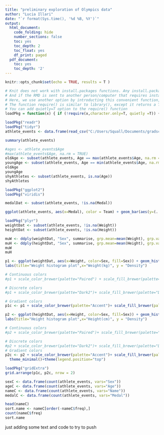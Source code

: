 ```yaml
---
title: "preliminary exploration of Olympics data"
author: "Lucia Illari"
date: "`r format(Sys.time(), '%d %B, %Y')`"
output:
  html_document:
    code_folding: hide
    number_sections: false
    toc: yes
    toc_depth: 2
    toc_float: yes
    df_print: paged
  pdf_document:
    toc: yes
    toc_depth: '2'
---
```


```r
knitr::opts_chunk$set(echo = TRUE, results = T )
```

```r
# Knit does not work with install.packages functions. Any install.packages statements in the RMD file needs to be commented out before knitting. 
# And if the RMD is sent to another person/computer that requires installing the package, the user can remove the commenting and install the package.
# Here, we use another option by introducting this convenient function, we named it loadPkg(), which uses install.packages() and require(). 
# The function require() is similar to library(), except it returns a TRUE/FALSE value.
# You can add quietly=T option to the require() function
loadPkg = function(x) { if (!require(x,character.only=T, quietly =T)) { install.packages(x,dep=T,repos="http://cran.us.r-project.org"); if(!require(x,character.only=T)) stop("Package not found") } }
```

```r
loadPkg("readr")
loadPkg("tidyr")
athlete_events <- data.frame(read_csv("C:/Users/Squall/Documents/gradschool/classes/Spring 2020/DatSci/Project/athlete_events.csv/athlete_events.csv"))

summary(athlete_events)
```

```r
#ages <- athlete_events$Age
#max(athlete_events$Age, na.rm = TRUE)
oldAge <- subset(athlete_events, Age == max(athlete_events$Age, na.rm = TRUE))
youngAge <- subset(athlete_events, Age == min(athlete_events$Age, na.rm = TRUE))
oldAge
youngAge
shyAthletes <- subset(athlete_events, is.na(Age))
shyAthletes
```


```r
loadPkg("ggplot2")
loadPkg("viridis")

medalDat <- subset(athlete_events, !is.na(Medal))

ggplot(athlete_events, aes(x=Medal), color = Team) + geom_bar(aes(y=(..count..)/sum(..count..)))
```

```r
loadPkg("plyr")
weightDat <- subset(athlete_events, !is.na(Weight))
heightDat <- subset(athlete_events, !is.na(Height))

muW <- ddply(weightDat, "Sex", summarise, grp.mean=mean(Weight), grp.variance=var(Weight), grp.standarddev=sd(Weight))
muH <- ddply(heightDat, "Sex", summarise, grp.mean=mean(Height), grp.variance=var(Height), grp.standarddev=sd(Height))
muW
muH
```

```r
p1 <- ggplot(weightDat, aes(x=Weight, color=Sex, fill=Sex)) + geom_histogram(alpha=0.5, binwidth = 5, aes(y=..density..)) + geom_density(alpha=0.6) + geom_vline(data=muW, aes(xintercept=grp.mean, color=Sex), linetype="dashed") +
labs(title="Weight histogram plot",x="Weight(kg)", y = "Density")

# Continuous colors
#p1 + scale_color_brewer(palette="Paired") + scale_fill_brewer(palette="Paired") + theme_classic()+theme(legend.position="top")

# Discrete colors
#p1 + scale_color_brewer(palette="Dark2")+ scale_fill_brewer(palette="Dark2") + theme_minimal()+theme_classic()+theme(legend.position="top")

# Gradient colors
p1c <- p1 + scale_color_brewer(palette="Accent")+ scale_fill_brewer(palette="Accent") + theme_minimal()+theme(legend.position="top")

p2 <- ggplot(heightDat, aes(x=Height, color=Sex, fill=Sex)) + geom_histogram(binwidth = 5, alpha=0.5, aes(y=..density..)) + geom_density(alpha=0.6) + geom_vline(data=muH, aes(xintercept=grp.mean, color=Sex), linetype="dashed") +
labs(title="Height histogram plot",x="Height(cm)", y = "Density")

# Continuous colors
#p2 + scale_color_brewer(palette="Paired")+ scale_fill_brewer(palette="Paired") + theme_classic()+theme(legend.position="top")

# Discrete colors
#p2 + scale_color_brewer(palette="Dark2")+ scale_fill_brewer(palette="Dark2") + theme_minimal()+theme_classic()+theme(legend.position="top")
# Gradient colors
p2c <- p2 + scale_color_brewer(palette="Accent")+ scale_fill_brewer(palette="Accent") + 
  theme_minimal()+theme(legend.position="top")

loadPkg("gridExtra")
grid.arrange(p1c, p2c, nrow = 2)
```

```r
sexC <- data.frame(count(athlete_events, vars="Sex"))
ageC <- data.frame(count(athlete_events, vars="Age"))
nameC <- data.frame(count(athlete_events, vars="Name"))
medalC <- data.frame(count(athlete_events, vars="Medal"))
```

```r
head(nameC)
sort.name <- nameC[order(-nameC$freq),]
count(nameC$freq)
sort.name
```

just adding some text and code to try to push





